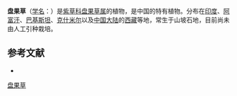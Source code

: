 {{Speciesbox
| name = 盘果草
| status = 
| status_system = 
| image = 
| genus = Paracaryum
| species = himalayense
| authority = (Klotzsch) Brand
}}

'''盘果草'''（[[学名|学名]]：{{lang|la|''Paracaryum himalayense''}}）是[[紫草科|紫草科]][[盘果草属|盘果草属]]的植物，是中国的特有植物。分布在[[印度|印度]]、[[阿富汗|阿富汗]]、[[巴基斯坦|巴基斯坦]]、[[克什米尔|克什米尔]]以及[[中国大陆|中国大陆]]的[[西藏|西藏]]等地，常生于山坡石地，目前尚未由人工引种栽培。

== 参考文献 ==
<div class="references-small">
* {{cite web| url =http://www.bioinfo.cn/db05/KmzwSpecies.php?action=view&id=2509| title =盘果草| work =《中国高等植物数据库全库》| publisher =中国科学院微生物研究所| author =昆明植物研究所| accessdate =2009-02-23| deadurl =yes| archiveurl =https://web.archive.org/web/20160305012253/http://www.bioinfo.cn/db05/KmzwSpecies.php?action=view&id=2509| archivedate =2016-03-05}}
</div>
{{Taxonbar|from=Q15226057}}

[[Category:盘果草属|盘果草]]


{{植物小作品}}